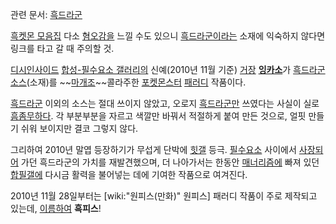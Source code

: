 관련 문서: [[흑드라군]]

[http://gall.dcinside.com/list.php?id=hit&no=9989 흑켓몬 모음집]
다소 [[혐오감]]을 느낄 수도 있으니 [[흑드라군]]이라는 소재에 익숙하지 않다면 링크를 타고 갈 때 주의할 것.

[[디시인사이드]] [[합성-필수요소 갤러리]]의 신예(2010년 11월 기준) [[거장]] '''[[잉카소]]'''가 [[흑드라군]] [[소스]](소재)를 ~~[[마개조]]~~콜라주한 [[포켓몬스터]] [[패러디]] 작품이다.

[[흑드라군]] 이외의 소스는 절대 쓰이지 않았고, 오로지 [[흑드라군]]만 쓰였다는 사실이 실로 [[흠좀무]]하다. 각 부분부분을 자르고 색깔만 바꿔서 적절하게 붙여 만든 것으로, 얼핏 만들기 쉬워 보이지만 결코 그렇지 않다.

그리하여 2010년 말엽 등장하기가 무섭게 단박에 [[힛갤]] 등극. [[필수요소]] 사이에서 [[사장]]되어 가던 흑드라군의 가치를 재발견했으며, 더 나아가서는 한동안 [[매너리즘]]에 빠져 있던 [[합필갤]]에 다시금 활력을 불어넣는 데에 기여한 작품으로 여겨진다.

2010년 11월 28일부터는 [wiki:"원피스(만화)" 원피스] 패러디 작품이 주로 제작되고 있는데, [[이름]]하여 '''흑피스'''!


